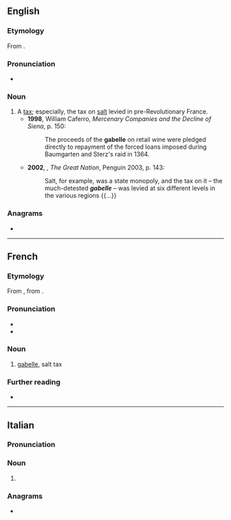 {{also|gabélle}}
==English==

===Etymology===
From {{bor|en|fr|gabelle}}.

===Pronunciation===
* {{a|UK}} {{IPA|en|/ɡaˈbɛl/}}

===Noun===
{{en-noun}}

# A [[tax]]; especially, the tax on [[salt]] levied in pre-Revolutionary France.
#* '''1998''', William Caferro, ''Mercenary Companies and the Decline of Siena'', p. 150:
#*: The proceeds of the '''gabelle''' on retail wine were pledged directly to repayment of the forced loans imposed during Baumgarten and Sterz's raid in 1364.
#* '''2002''', {{w|Colin Jones (historian)|Colin Jones}}, ''The Great Nation'', Penguin 2003, p. 143:
#*: Salt, for example, was a state monopoly, and the tax on it – the much-detested '''''gabelle''''' – was levied at six different levels in the various regions {{...}}

===Anagrams===
* {{anagrams|en|a=abeegll|gelable|legable}}

----

==French==
{{wikipedia|lang=fr}}

===Etymology===
From {{etyl|it|fr}} {{m|it|gabella}}, from {{etyl|ar|fr}} {{m|ar|قَبَالَة||bail, guaranty}}.

===Pronunciation===
* {{fr-IPA}}
* {{audio|fr|LL-Q150 (fra)-WikiLucas00-gabelle.wav|Audio}}

===Noun===
{{fr-noun|f}}

# {{lb|fr|historical}} [[#English|gabelle]], salt tax

===Further reading===
* {{R:TLFi}}

----

==Italian==

===Pronunciation===
{{it-pr|gabèlle}}

===Noun===
{{head|it|noun form|g=f}}

# {{plural of|it|gabella}}

===Anagrams===
* {{anagrams|it|a=abeegll|gellabe}}